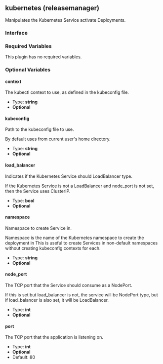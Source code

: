 ## kubernetes (releasemanager)

Manipulates the Kubernetes Service activate Deployments.

### Interface

### Required Variables

This plugin has no required variables.

### Optional Variables

#### context

The kubectl context to use, as defined in the kubeconfig file.

- Type: **string**
- **Optional**

#### kubeconfig

Path to the kubeconfig file to use.

By default uses from current user's home directory.

- Type: **string**
- **Optional**

#### load_balancer

Indicates if the Kubernetes Service should LoadBalancer type.

If the Kubernetes Service is not a LoadBalancer and node_port is not set, then the Service uses ClusterIP.

- Type: **bool**
- **Optional**

#### namespace

Namespace to create Service in.

Namespace is the name of the Kubernetes namespace to create the deployment in This is useful to create Services in non-default namespaces without creating kubeconfig contexts for each.

- Type: **string**
- **Optional**

#### node_port

The TCP port that the Service should consume as a NodePort.

If this is set but load_balancer is not, the service will be NodePort type, but if load_balancer is also set, it will be LoadBalancer.

- Type: **int**
- **Optional**

#### port

The TCP port that the application is listening on.

- Type: **int**
- **Optional**
- Default: 80
